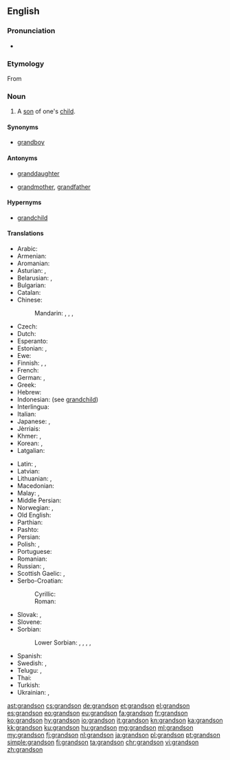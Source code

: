{{wikipedia|dab=grandson}}
==English==

===Pronunciation===
* {{audio|en-us-grandson.ogg|Audio (US)|lang=en}}

===Etymology===
From {{prefix|grand|son}}

===Noun===
{{en-noun}}

# A [[son]] of one's [[child]].

====Synonyms====
* [[grandboy]]

====Antonyms====
* {{qualifier|with regard to gender}} [[granddaughter]]
* {{qualifier|with regard to ancestry}} [[grandmother]], [[grandfather]]

====Hypernyms====
* [[grandchild]]

====Translations====
{{trans-top|son of one's child}}
* Arabic: {{t|ar|حفيد|m|tr=ḥafīd}}
* Armenian: {{t|hy|թոռ}}
* Aromanian: {{t|rup|nipot|m}}
* Asturian: {{t+|ast|ñetu|m}}, {{t+|ast|nietu|m}}
* Belarusian: {{t|be|уну́к|m}}, {{t|be|ўнук|m}}
* Bulgarian: {{t+|bg|внук|m}}
* Catalan: {{t+|ca|nét|m}}
* Chinese:
*: Mandarin: {{t|cmn|孫子|sc=Hani}}, {{t+|cmn|孙子|tr=sūnzi|sc=Hani}}, {{qualifier|daughter's son}} {{t+|cmn|外孫|sc=Hani}}, {{t+|cmn|外孙|tr=wàisūn|sc=Hani}}
* Czech: {{t+|cs|vnuk|m}}
* Dutch: {{t+|nl|kleinzoon|m}}
* Esperanto: {{t|eo|nepo}}
* Estonian: {{t|et|pojapoeg}}, {{t|et|tütrepoeg}}
* Ewe: {{t|ee|tɔgbuiyɔviŋutsu}}
* Finnish: {{t|fi|pojanpoika}}, {{t|fi|tyttärenpoika}}, {{t+|fi|lapsenlapsi}}
* French: {{t+|fr|petit-fils|m}}
* German: {{t+|de|Enkelsohn|m}}, {{t+|de|Enkel|m}}
* Greek: {{t+|el|εγγονός|m}}
* Hebrew: {{t+|he|נֶכֶד|m|tr=nekhed|sc=Hebr}}
* Indonesian: (see [[grandchild]])
* Interlingua: {{t|ia|granfilio}}
* Italian: {{t+|it|nipote|m}}
* Japanese: {{t+|ja|孫息子|tr=まごむすこ, magomusuko}}, {{t+|ja|孫|tr=まご, mago}} {{qualifier|grandchild}}
* Jèrriais: {{t|roa-jer|p'tit-fis|m}}
* Khmer: {{t|km|ចៅប្រុស|sc=Khmr|tr=chav proh}}, {{t|km|នត្តាប្រុស|sc=Khmr|tr=noattaa proh}}
* Korean: {{t+|ko|손자|tr=sonja}}, {{t|ko|외손자|tr=oesonja}} {{qualifier|daughter's son}}
* Latgalian: {{t|ltg|unuks|m}}
{{trans-mid}}
* Latin: {{t+|la|nepōs|m}} {{qualifier|Classical}}, {{t|la|prōfīlius|m}} {{qualifier|Mediaeval}}
* Latvian: {{t|lv|mazdēls|m}}
* Lithuanian: {{t|lt|vaikaitis|m}}, {{t|lt|anūkas|m}}
* Macedonian: {{t|mk|внук|m}}
* Malay: {{t|ms|cucu lelaki}}, {{t|ms|cucu}}
* Middle Persian: {{t|pal|𐭭𐭯𐭩|tr=nab|sc=Phli}}
* Norwegian: {{t|no|sønnesønn}} {{qualifier|son's son}}, {{t|no|dattersønn}} {{qualifier|daughter's son}}
* Old English: {{t|ang|sunsunu}}
* Parthian: {{t|xpr|𐭐𐭅𐭇𐭓𐭉𐭐𐭅𐭇𐭓|tr=puhr-i-puhr|sc=Prti}} {{qualifier|son's son}}
* Pashto: {{t+|ps|لمسی|m|tr=lmasay}}
* Persian: {{t+|fa|نوه|tr=nave|sc=fa-Arab}}
* Polish: {{t+|pl|wnuk|m}}, {{t+|pl|wnuczek|m}} {{qualifier|little one}}
* Portuguese: {{t+|pt|neto|m}}
* Romanian: {{t+|ro|nepot}}
* Russian: {{t+|ru|внук|m}}, {{t+|ru|внучо́к|m}} {{qualifier|little one}}
* Scottish Gaelic: {{t+|gd|mac-mic|m}}, {{t|gd|mac-ighne|m}} {{qualifier|daughter's son}}
* Serbo-Croatian:
*: Cyrillic: {{t|sh|унук|m}}
*: Roman: {{t|sh|unuk|m}}
* Slovak: {{t|sk|vnuk|m}}, {{t|sk|vnuk|m}}
* Slovene: {{t+|sl|vnuk|m}}
* Sorbian:
*: Lower Sorbian: {{i|son’s son}} {{t|dsb|[[syn]]a [[syn]]|m}}, {{i|son’s son}} {{t|dsb|[[synowy]] [[syn]]|g=m}}, {{i|daughter’s son}} {{t|dsb|[[źowki]] [[syn]]|m}}, {{i|daughter’s son}} {{t|dsb|[[źowcyny]] [[syn]]}}, {{i|either son’s or daughter’s son}} {{t|dsb|źiśisyn|m}}
* Spanish: {{t+|es|nieto|m}}
* Swedish: {{t+|sv|sonson|c}} {{qualifier|son's son}}, {{t+|sv|dotterson|c}} {{qualifier|daughter's son}}
* Telugu: {{t+|te|మనుమడు|tr=manumaḍu}}, {{t+|te|పౌత్రుడు|tr=pautruḍu}}
* Thai: {{t|th|หลานชาย|tr=larn-chai}}
* Turkish: {{t|tr|erkek torun}}
* Ukrainian: {{t+|uk|ону́к|m}}, {{t+|uk|внук|m}}
{{trans-bottom}}

{{catlangcode|en|Family|Male}}

[[ast:grandson]]
[[cs:grandson]]
[[de:grandson]]
[[et:grandson]]
[[el:grandson]]
[[es:grandson]]
[[eo:grandson]]
[[eu:grandson]]
[[fa:grandson]]
[[fr:grandson]]
[[ko:grandson]]
[[hy:grandson]]
[[io:grandson]]
[[it:grandson]]
[[kn:grandson]]
[[ka:grandson]]
[[kk:grandson]]
[[ku:grandson]]
[[hu:grandson]]
[[mg:grandson]]
[[ml:grandson]]
[[my:grandson]]
[[fj:grandson]]
[[nl:grandson]]
[[ja:grandson]]
[[pl:grandson]]
[[pt:grandson]]
[[simple:grandson]]
[[fi:grandson]]
[[ta:grandson]]
[[chr:grandson]]
[[vi:grandson]]
[[zh:grandson]]